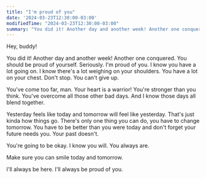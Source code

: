 ```yaml
---
title: "I'm proud of you"
date: '2024-03-23T12:30:00-03:00'
modifiedTime: "2024-03-23T12:30:00-03:00"
summary: "You did it! Another day and another week! Another one conquered."
---
```



Hey, buddy!

You did it! Another day and another week! Another one conquered.
You should be proud of yourself. Seriously.
I'm proud of you.
I know you have a lot going on. I know there's a lot weighing on your shoulders. You have a lot on your chest. Don't stop. You can't give up.

You've come too far, man. Your heart is a warrior! You're stronger than you think. You've overcome all those other bad days. And I know those days all blend together.

Yesterday feels like today and tomorrow will feel like yesterday. That's just kinda how things go. There's only one thing you can do, you have to change tomorrow. You have to be better than you were today and don't forget your future needs you. Your past doesn't.

You're going to be okay. I know you will. You always are.

Make sure you can smile today and tomorrow.

I'll always be here. I'll always be proud of you.
